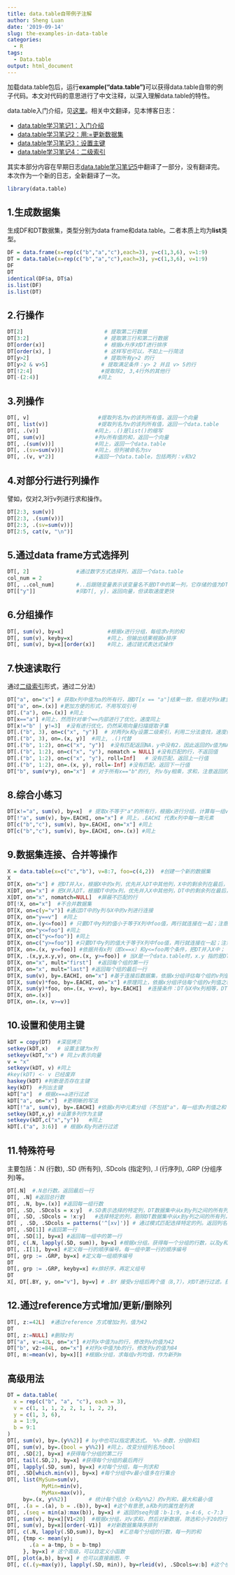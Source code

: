 ```yaml
---
title: data.table自带例子注解
author: Sheng Luan
date: '2019-09-14'
slug: the-examples-in-data-table
categories:
  - R
tags:
  - Data.table
output: html_document
---
```


加载data.table包后，运行**example("data.table")**可以获得data.table自带的例子代码。本文对代码的意思进行了中文注释，以深入理解data.table的特性。

data.table入门介绍，见[这里](https://cloud.r-project.org/web/packages/data.table/vignettes/datatable-intro.html)。相关中文翻译，见本博客日志：

* [data.table学习笔记1：入门介绍](https://luansheng.netlify.com/2017/07/03/data-table-note-1/)
* [data.table学习笔记2：用:=更新数据集](https://luansheng.netlify.com/2017/07/07/data-table-note-2/)
* [data.table学习笔记3：设置主键](https://luansheng.netlify.com/2017/07/12/data-table-note-3/)
* [data.table学习笔记4：二级索引](https://luansheng.netlify.com/2017/07/13/data-table-note-4/)

其实本部分内容在早期日志[data.table学习笔记5](https://luansheng.netlify.com/2017/09/03/data-table-note-5/)中翻译了一部分，没有翻译完。本次作为一个新的日志，全新翻译了一次。

```r
library(data.table)
```

## 1.生成数据集
生成DF和DT数据集，类型分别为data frame和data.table。二者本质上均为**list**类型。
```r
DF = data.frame(x=rep(c("b","a","c"),each=3), y=c(1,3,6), v=1:9)
DT = data.table(x=rep(c("b","a","c"),each=3), y=c(1,3,6), v=1:9)
DF
DT
identical(DF$a, DT$a) 
is.list(DF)
is.list(DT)
```
## 2.行操作
```r
DT[2]                          # 提取第二行数据
DT[3:2]                        # 提取第三行和第二行数据
DT[order(x)]                   # 根据x升序对DT进行排序
DT[order(x), ]                 # 这样写也可以，不如上一行简洁
DT[y>2]                        # 提取所有y>2 的行
DT[y>2 & v>5]                 # 提取满足条件：y> 2 并且 v> 5的行
DT[!2:4]                      #提取除2, 3,4行外的其他行
DT[-(2:4)]                   #同上
```

## 3.列操作
```r
DT[, v]                      #提取列名为v的该列所有值，返回一个向量
DT[, list(v)]                #提取列名为v的该列所有值，返回一个data.table
DT[, .(v)]                  #同上，.()是list()的缩写
DT[, sum(v)]                #列v所有值的和，返回一个向量
DT[, .(sum(v))]             #同上，返回一个data.table
DT[, .(sv=sum(v))]          #同上，但列被命名为sv
DT[, .(v, v*2)]             #返回一个data.table，包括两列：v和V2
```

## 4.对部分行进行列操作
譬如，仅对2,3行v列进行求和操作。
```r
DT[2:3, sum(v)]
DT[2:3, .(sum(v))]
DT[2:3, .(sv=sum(v))] 
DT[2:5, cat(v, "\n")]
```

## 5.通过data frame方式选择列
```r
DT[, 2]               #通过数字方式选择列，返回一个data.table
col_num = 2
DT[, ..col_num]       #..后跟随变量表示该变量名不是DT中的某一列，它存储的值为DT中的列名。
DT[["y"]]             #同DT[, y]，返回向量，但读取速度更快
```
## 6.分组操作
```r
DT[, sum(v), by=x]              #根据x进行分组，每组求v列的和
DT[, sum(v), keyby=x]           #同上，但输出结果根据x排序
DT[, sum(v), by=x][order(x)]    #同上，通过链式表达式操作
```

## 7.快速读取行
通过[二级索引](https://luansheng.netlify.com/2017/07/13/data-table-note-4/)形式，通过二分法）
```r
DT["a", on="x"] # 获取x列中值为a的所有行，跟DT[x == "a"]结果一致，但是对列x建立主键，二分法搜索，更快
DT["a", on=.(x)] #更加方便的形式，不用写双引号
DT[.("a"), on=.(x)] #同上
DT[x=="a"] #同上，然而针对单个==内部进行了优化，速度同上
DT[x!="b" | y!=3]  #没有进行优化，仍然采用向量扫描提取子集
DT[.("b", 3), on=c("x", "y")]  # 对两列x和y设置二级索引，利用二分法查找，速度快
DT[.("b", 3), on=.(x, y)]  #同上, .()代替
DT[.("b", 1:2), on=c("x", "y")]  #没有匹配返回NA，y中没有2，因此返回的v值为NA
DT[.("b", 1:2), on=c("x", "y"), nomatch = NULL] #没有匹配的行，不返回值
DT[.("b", 1:2), on=c("x", "y"), roll=Inf]   # 没有匹配，返回上一行值
DT[.("b", 1:2), on=.(x, y), roll=-Inf] #没有匹配，返回下一行值
DT["b", sum(v*y), on="x"]  # 对于所有x=="b"的行, 列v与y相乘，求和，注意返回的是向量
```

## 8.综合小练习
```r
DT[x!="a", sum(v), by=x]  # 提取x不等于"a"的所有行，根据x进行分组，计算每一组v列数值之和
DT[!"a", sum(v), by=.EACHI, on="x"] # 同上，.EACHI 代表x列中每一类元素
DT[c("b","c"), sum(v), by=.EACHI, on="x"] #同上
DT[c("b","c"), sum(v), by=.EACHI, on=.(x)] #同上

```

## 9.数据集连接、合并等操作
```r
X = data.table(x=c("c","b"), v=8:7, foo=c(4,2))  #创建一个新的数据集
X
DT[X, on="x"] # 把DT并入x，根据X中的x列，优先并入DT中其他列，X中的剩余列在最后，如果有跟DT重复的列名，加i.作为前缀；加i指明了这一列来自X
X[DT, on="x"] # 把X并入DT，根据DT中的x列，优先并入X中其他列，DT中的剩余列在最后，如果有跟X重复的列名，加i.作为前缀；加i指明了这一列来自DT，不匹配的用NA填充
X[DT, on="x", nomatch=NULL]  #屏蔽不匹配的行
DT[!X, on="x"]  #不合并数据集
DT[X, on=c(y="v")] #通过DT中的y列与X中的v列进行连接
DT[X, on="y==v"]  #同上
DT[X, on=.(y<=foo)] # 只要DT中y列的值小于等于X列中foo值，两行就连接在一起；注意再返回的结果，y列实际是X中foo列的值
DT[X, on="y<=foo"] #同上
DT[X, on=c("y<=foo")] #同上
DT[X, on=c("y>=foo")] #只要DT中y列的值大于等于X列中foo值，两行就连接在一起；注意再返回的结果，y列实际是X中foo列的值
DT[X, on=.(x, y<=foo)] #依据共有x列（即x==x）和y<=foo两个条件，把DT并入X中；
DT[X, .(x,y,x.y,v), on=.(x, y>=foo)] # 当X是一个data.table时，x.y 指的是DT中的y；i.x值得时X中的x
DT[X, on="x", mult="first"]  #返回每个组的第一行
DT[X, on="x", mult="last"] #返回每个组的最后一行
DT[X, sum(v), by=.EACHI, on="x"] #基于连接后数据集，依据x分组评估每个组的v列值之和
DT[X, sum(v)*foo, by=.EACHI, on="x"] #原理同上，依据x分组评估每个组的v列值之和与foo之积
DT[X, sum(y)*foo, on=.(x, v>=v), by=.EACHI]  #连接条件：DT与X中x列相等，DT中v列大于X中v列
DT[X, on=.(x)] 
DT[X, on=.(x, v>=v)]
```

## 10.设置和使用主键
```r
kDT = copy(DT)  #深层拷贝
setkey(kDT,x)   # 设置主键为x列
setkeyv(kDT,"x") # 同上v表示向量
v = "x"
setkeyv(kDT, v) #同上
#key(kDT) <- v 已经废弃
haskey(kDT) #判断是否存在主键
key(kDT)  #列出主键
kDT["a"]  # 根据x==a进行过滤
kDT["a", on="x"]  #更明晰的写法
kDT[!"a", sum(v), by=.EACHI] #依据x列中元素分组（不包括"a"，每一组求v列值之和
setkey(kDT,x,y) #设置多列作为主键
setkeyv(kDT,c("x","y"))   #同上
kDT[.("a", 3:6)]  # 根据x和y列进行过滤
```

## 11.特殊符号
主要包括：.N (行数), .SD (所有列), .SDcols (指定列), .I (行序列), .GRP (分组序列)等。
```r
DT[.N]  #.N总行数。返回最后一行
DT[, .N] #返回总行数
DT[, .N, by=.(x)] #返回每一组行数
DT[, .SD, .SDcols = x:y]  #.SD表示选择的特定列，DT数据集中从x到y列之间的所有列，包括x和y
DT[, .SD, .SDcols = !x:y]   #选择特定的列，剔除DT数据集中从x到y列之间的所有列，包括x和y
DT[ , .SD, .SDcols = patterns('^[xv]')] # 通过模式匹配选择特定的列。返回列名中包括x或者v的数据集。可以模式匹配是个好东西！
DT[, .SD[1]] #返回第一行
DT[, .SD[1], by=x] #返回每一组中的第一行
DT[, c(.N, lapply(.SD, sum)), by=x] #根据x分组。获得每一个分组的行数，以及y和v列之和
DT[, .I[1], by=x] #定义每一行的顺序编号。每一组中第一行的顺序编号
DT[, grp := .GRP, by=x] #定义每一组顺序编号
DT
DT[, grp := .GRP, keyby=x] #x排好序，再定义组号
DT
X[, DT[.BY, y, on="v"], by=v] # .BY 接受v分组后两个值（8,7），对DT进行过滤，获取y值。返回一个data.table，其中v来自X，V1来自DT中的y。

```

## 12.通过reference方式增加/更新/删除列
```r
DT[, z:=42L]  #通过reference 方式增加z列，值为42
DT
DT[, z:=NULL] #删除z列
DT["a", v:=42L, on="x"] #对列x中值为a的行，修改列v的值为42
DT["b", v2:=84L, on="x"] #对列x中值为b的行，修改列v的值为84
DT[, m:=mean(v), by=x][] #根据x分组，求每组v列均值，作为新列m
```

## 高级用法

```r
DT = data.table(
  x = rep(c("b", "a", "c"), each = 3),
  v = c(1, 1, 1, 2, 2, 1, 1, 2, 2),
  y = c(1, 3, 6),
  a = 1:9,
  b = 9:1
)
DT[, sum(v), by=.(y%%2)] # by中也可以指定表达式。 %%-余数，分组0和1
DT[, sum(v), by=.(bool = y%%2)] #同上，改变分组列名为bool
DT[, .SD[2], by=x] #获得每个分组的第二行
DT[, tail(.SD,2), by=x] #获得每个分组的最后两行
DT[, lapply(.SD, sum), by=x] #对每个分组，每一列求和
DT[, .SD[which.min(v)], by=x] #每个分组中v最小值多在行集合
DT[, list(MySum=sum(v),
           MyMin=min(v),
           MyMax=max(v)),
     by=.(x, y%%2)]       # 统计每个组合（x和y%%2）的v列和，最大和最小值
DT[, .(a = .(a), b = .(b)), by=x] #这个有意思,a和b列的属性是列表
DT[, .(seq = min(a):max(b)), by=x] # 返回的seq列值：b-1:9, a-4:6, c-7:3
DT[, sum(v), by=x][V1<20]  #根据x分组，对v求和，然后对新数据，筛选和小于20的行
DT[, sum(v), by=x][order(-V1)]  #对新数据集降序排列
DT[, c(.N, lapply(.SD,sum)), by=x]  #汇总每个分组的行数，每一列的和
DT[, {tmp <- mean(y);
       .(a = a-tmp, b = b-tmp)
     }, by=x] # 这个高级，可以自定义小函数
DT[, plot(a,b), by=x] # 也可以直接画图，牛
DT[, c(.(y=max(y)), lapply(.SD, min)), by=rleid(v), .SDcols=v:b] #这个也很复杂 rleid函数功能类似.GRP
```

